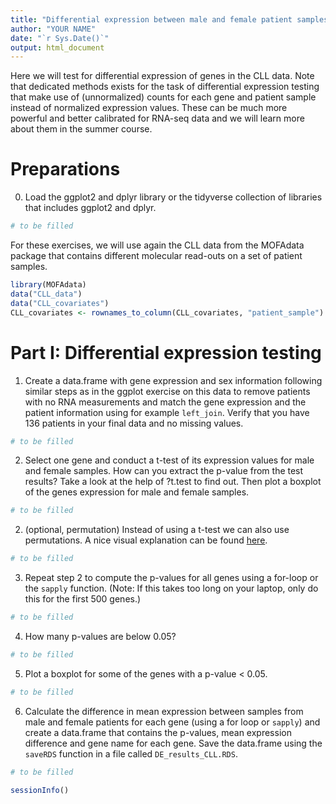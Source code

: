 ```yaml
---
title: "Differential expression between male and female patient samples (part I)"
author: "YOUR NAME"
date: "`r Sys.Date()`"
output: html_document
---
```


Here we will test for differential expression of genes in the CLL data. Note that dedicated methods exists for the task of differential expression testing that make use of (unnormalized) counts for each gene and patient sample instead of normalized expression values. These can be much more powerful and better calibrated for RNA-seq data and we will learn more about them in the summer course.

# Preparations
0. Load the ggplot2 and dplyr library or the tidyverse collection of libraries that includes ggplot2 and dplyr.
```r
# to be filled
```

For these exercises, we will use again the CLL data from the MOFAdata package that contains different molecular read-outs on a set of patient samples.
```r
library(MOFAdata)
data("CLL_data")
data("CLL_covariates")
CLL_covariates <- rownames_to_column(CLL_covariates, "patient_sample")
```

# Part I: Differential expression testing

1. Create a data.frame with gene expression and sex information following similar steps as in the ggplot exercise on this data to remove patients with no RNA measurements and match the gene expression and the patient information using for example `left_join`. Verify that you have 136 patients in your final data and no missing values.
```r
# to be filled
```

2. Select one gene and conduct a t-test of its expression values for male and female samples. How can you extract the p-value from the test results? Take a look at the help of ?t.test to find out. Then plot a boxplot of the genes expression for male and female samples.
```r
# to be filled
```

2. (optional, permutation) Instead of using a t-test we can also use permutations. A nice visual explanation can be found [here](https://www.jwilber.me/permutationtest/).
```r
# to be filled
```

3. Repeat step 2 to compute the p-values for all genes using a for-loop or the `sapply` function.  (Note: If this takes too long on your laptop, only do this for the first 500 genes.)
```r
# to be filled
```

4. How many p-values are below 0.05?
```r
# to be filled
```

5. Plot a boxplot for some of the genes with a p-value < 0.05.
```r
# to be filled
```

6. Calculate the difference in mean expression between samples from male and female patients for each gene (using a for loop or `sapply`) and create a data.frame that contains the p-values, mean expression difference and gene name for each gene.  Save the data.frame using the `saveRDS` function in a file called `DE_results_CLL.RDS`.
```r
# to be filled
```


```r
sessionInfo()
```

